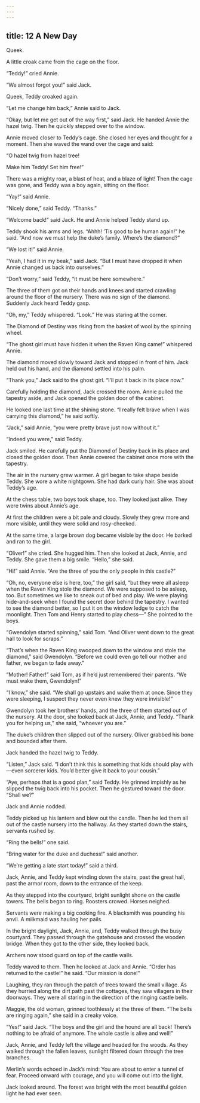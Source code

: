 ```yaml
---
---
---
```

title: 12 A New Day
---



Queek.

A little croak came from the cage on the floor.

“Teddy!” cried Annie.

“We almost forgot you!” said Jack.

Queek, Teddy croaked again.

“Let me change him back,” Annie said to Jack.

“Okay, but let me get out of the way first,” said Jack. He handed Annie the hazel twig. Then he quickly stepped over to the window.

Annie moved closer to Teddy’s cage. She closed her eyes and thought for a moment. Then she waved the wand over the cage and said:

“O hazel twig from hazel tree!

Make him Teddy! Set him free!”

There was a mighty roar, a blast of heat, and a blaze of light! Then the cage was gone, and Teddy was a boy again, sitting on the floor.

“Yay!” said Annie.

“Nicely done,” said Teddy. “Thanks.”

“Welcome back!” said Jack. He and Annie helped Teddy stand up.

Teddy shook his arms and legs. “Ahhh! ’Tis good to be human again!” he said. “And now we must help the duke’s family. Where’s the diamond?”

“We lost it!” said Annie.

“Yeah, I had it in my beak,” said Jack. “But I must have dropped it when Annie changed us back into ourselves.”

“Don’t worry,” said Teddy, “it must be here somewhere.”

The three of them got on their hands and knees and started crawling around the floor of the nursery. There was no sign of the diamond. Suddenly Jack heard Teddy gasp.

“Oh, my,” Teddy whispered. “Look.” He was staring at the corner.

The Diamond of Destiny was rising from the basket of wool by the spinning wheel.

“The ghost girl must have hidden it when the Raven King came!” whispered Annie.

The diamond moved slowly toward Jack and stopped in front of him. Jack held out his hand, and the diamond settled into his palm.

“Thank you,” Jack said to the ghost girl. “I’ll put it back in its place now.”

Carefully holding the diamond, Jack crossed the room. Annie pulled the tapestry aside, and Jack opened the golden door of the cabinet.

He looked one last time at the shining stone. “I really felt brave when I was carrying this diamond,” he said softly.

“Jack,” said Annie, “you were pretty brave just now without it.”

“Indeed you were,” said Teddy.

Jack smiled. He carefully put the Diamond of Destiny back in its place and closed the golden door. Then Annie covered the cabinet once more with the tapestry.

The air in the nursery grew warmer. A girl began to take shape beside Teddy. She wore a white nightgown. She had dark curly hair. She was about Teddy’s age.



At the chess table, two boys took shape, too. They looked just alike. They were twins about Annie’s age.

At first the children were a bit pale and cloudy. Slowly they grew more and more visible, until they were solid and rosy-cheeked.

At the same time, a large brown dog became visible by the door. He barked and ran to the girl.

“Oliver!” she cried. She hugged him. Then she looked at Jack, Annie, and Teddy. She gave them a big smile. “Hello,” she said.

“Hi!” said Annie. “Are the three of you the only people in this castle?”

“Oh, no, everyone else is here, too,” the girl said, “but they were all asleep when the Raven King stole the diamond. We were supposed to be asleep, too. But sometimes we like to sneak out of bed and play. We were playing hide-and-seek when I found the secret door behind the tapestry. I wanted to see the diamond better, so I put it on the window ledge to catch the moonlight. Then Tom and Henry started to play chess—” She pointed to the boys.

“Gwendolyn started spinning,” said Tom. “And Oliver went down to the great hall to look for scraps.”



“That’s when the Raven King swooped down to the window and stole the diamond,” said Gwendolyn. “Before we could even go tell our mother and father, we began to fade away.”

“Mother! Father!” said Tom, as if he’d just remembered their parents. “We must wake them, Gwendolyn!”

“I know,” she said. “We shall go upstairs and wake them at once. Since they were sleeping, I suspect they never even knew they were invisible!”

Gwendolyn took her brothers’ hands, and the three of them started out of the nursery. At the door, she looked back at Jack, Annie, and Teddy. “Thank you for helping us,” she said, “whoever you are.”

The duke’s children then slipped out of the nursery. Oliver grabbed his bone and bounded after them.

Jack handed the hazel twig to Teddy.

“Listen,” Jack said. “I don’t think this is something that kids should play with—even sorcerer kids. You’d better give it back to your cousin.”

“Aye, perhaps that is a good plan,” said Teddy. He grinned impishly as he slipped the twig back into his pocket. Then he gestured toward the door. “Shall we?”

Jack and Annie nodded.

Teddy picked up his lantern and blew out the candle. Then he led them all out of the castle nursery into the hallway. As they started down the stairs, servants rushed by.

“Ring the bells!” one said.

“Bring water for the duke and duchess!” said another.

“We’re getting a late start today!” said a third.

Jack, Annie, and Teddy kept winding down the stairs, past the great hall, past the armor room, down to the entrance of the keep.

As they stepped into the courtyard, bright sunlight shone on the castle towers. The bells began to ring. Roosters crowed. Horses neighed.

Servants were making a big cooking fire. A blacksmith was pounding his anvil. A milkmaid was hauling her pails.

In the bright daylight, Jack, Annie, and, Teddy walked through the busy courtyard. They passed through the gatehouse and crossed the wooden bridge. When they got to the other side, they looked back.



Archers now stood guard on top of the castle walls.

Teddy waved to them. Then he looked at Jack and Annie. “Order has returned to the castle!” he said. “Our mission is done!”

Laughing, they ran through the patch of trees toward the small village. As they hurried along the dirt path past the cottages, they saw villagers in their doorways. They were all staring in the direction of the ringing castle bells.

Maggie, the old woman, grinned toothlessly at the three of them. “The bells are ringing again,” she said in a creaky voice.

“Yes!” said Jack. “The boys and the girl and the hound are all back! There’s nothing to be afraid of anymore. The whole castle is alive and well!”

Jack, Annie, and Teddy left the village and headed for the woods. As they walked through the fallen leaves, sunlight filtered down through the tree branches.

Merlin’s words echoed in Jack’s mind: You are about to enter a tunnel of fear. Proceed onward with courage, and you will come out into the light.

Jack looked around. The forest was bright with the most beautiful golden light he had ever seen.